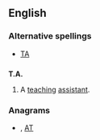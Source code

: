 ==English==

===Alternative spellings===
*[[TA]]

==={{initialism}}===
'''T.A.'''

# {{pos n}} A [[teach]]ing [[assistant]].

===Anagrams===
* {{alphagram|[[at#English|at]]}} , [[AT#English|AT]]